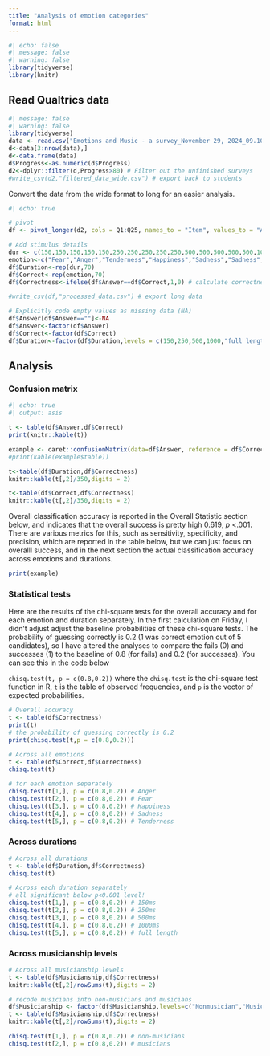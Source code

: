 ```yaml
---
title: "Analysis of emotion categories"
format: html
---
```


```r
#| echo: false
#| message: false
#| warning: false
library(tidyverse)
library(knitr)
```

## Read Qualtrics data 

```r
#| message: false
#| warning: false
library(tidyverse)
data <- read.csv("Emotions and Music - a survey_November 29, 2024_09.10 2.csv")
d<-data[3:nrow(data),]
d<-data.frame(data)
d$Progress<-as.numeric(d$Progress)
d2<-dplyr::filter(d,Progress>80) # Filter out the unfinished surveys
#write_csv(d2,"filtered_data_wide.csv") # export back to students
```

Convert the data from the wide format to long for an easier analysis.

```r
#| echo: true

# pivot
df <- pivot_longer(d2, cols = Q1:Q25, names_to = "Item", values_to = "Answer")

# Add stimulus details
dur <- c(150,150,150,150,150,250,250,250,250,250,500,500,500,500,500,1000,1000,1000,1000,1000,"full length","full length","full length","full length","full length")
emotion<-c("Fear","Anger","Tenderness","Happiness","Sadness","Sadness","Happiness","Tenderness","Fear","Anger","Anger","Tenderness","Fear","Sadness","Happiness","Fear","Happiness","Sadness","Tenderness","Anger","Sadness","Happiness","Tenderness","Anger","Fear")
df$Duration<-rep(dur,70)
df$Correct<-rep(emotion,70)
df$Correctness<-ifelse(df$Answer==df$Correct,1,0) # calculate correctness

#write_csv(df,"processed_data.csv") # export long data

# Explicitly code empty values as missing data (NA)
df$Answer[df$Answer==""]<-NA
df$Answer<-factor(df$Answer)
df$Correct<-factor(df$Correct)
df$Duration<-factor(df$Duration,levels = c(150,250,500,1000,"full length"))
```

## Analysis

### Confusion matrix

```r
#| echo: true
#| output: asis

t <- table(df$Answer,df$Correct)
print(knitr::kable(t))

example <- caret::confusionMatrix(data=df$Answer, reference = df$Correct)
#print(kable(example$table))

t<-table(df$Duration,df$Correctness)
knitr::kable(t[,2]/350,digits = 2)

t<-table(df$Correct,df$Correctness)
knitr::kable(t[,2]/350,digits = 2)
```
Overall classification accuracy is reported in the Overall Statistic section below, and indicates that the overall success is pretty high 0.619, _p_ <.001. There are various metrics for this, such as sensitivity, specificity, and precision, which are reported in the table below, but we can just focus on overalll success, and in the next section the actual classification accuracy across emotions and durations. 

```r
print(example)

```

### Statistical tests

Here are the results of the chi-square tests for the overall accuracy and for each emotion and duration separately. In the first calculation on Friday, I didn't adjust adjust the baseline probabilities of these chi-square tests. The probability of guessing correctly is 0.2 (1 was correct emotion out of 5 candidates), so I have altered the analyses to compare the fails (0) and successes (1) to the baseline of 0.8 (for fails) and 0.2 (for successes). You can see this in the code below

```chisq.test(t, p = c(0.8,0.2))```
where the `chisq.test` is the chi-square test function in R, `t` is the table of observed frequencies, and `p` is the vector of expected probabilities.


```r
# Overall accuracy
t <- table(df$Correctness)
print(t)
# the probability of guessing correctly is 0.2
print(chisq.test(t,p = c(0.8,0.2)))

# Across all emotions
t <- table(df$Correct,df$Correctness)
chisq.test(t)

# for each emotion separately 
chisq.test(t[1,], p = c(0.8,0.2)) # Anger
chisq.test(t[2,], p = c(0.8,0.2)) # Fear
chisq.test(t[3,], p = c(0.8,0.2)) # Happiness
chisq.test(t[4,], p = c(0.8,0.2)) # Sadness
chisq.test(t[5,], p = c(0.8,0.2)) # Tenderness
```

### Across durations

```r
# Across all durations
t <- table(df$Duration,df$Correctness)
chisq.test(t)

# Across each duration separately
# all significant below p<0.001 level!
chisq.test(t[1,], p = c(0.8,0.2)) # 150ms
chisq.test(t[2,], p = c(0.8,0.2)) # 250ms
chisq.test(t[3,], p = c(0.8,0.2)) # 500ms
chisq.test(t[4,], p = c(0.8,0.2)) # 1000ms
chisq.test(t[5,], p = c(0.8,0.2)) # full length
```

### Across musicianship levels

```r
# Across all musicianship levels
t <- table(df$Musicianship,df$Correctness)
knitr::kable(t[,2]/rowSums(t),digits = 2)

# recode musicians into non-musicians and musicians
df$Musicianship <- factor(df$Musicianship,levels=c("Nonmusician","Music-loving nonmusician","Amateur musician","Serious amateur musician","Semi-professional musician"),labels = c("Non-musician","Non-musician","Musician","Musician","Musician"))
t <- table(df$Musicianship,df$Correctness)
knitr::kable(t[,2]/rowSums(t),digits = 2)

chisq.test(t[1,], p = c(0.8,0.2)) # non-musicians
chisq.test(t[2,], p = c(0.8,0.2)) # musicians

```